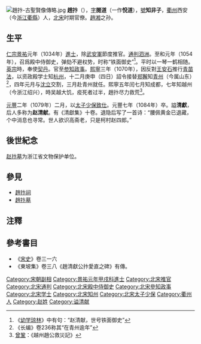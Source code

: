 [[File:趙抃-古聖賢像傳略.jpg|thumb]]
'''趙抃'''（{{bd|1008年||1084年||catIdx=Z赵}}），[[表字|字]]'''閱道'''（一作'''悅道'''），[[號|號]]'''知非子'''，[[衢州|衢州]]西安（今[[浙江|浙江]][[衢縣|衢縣]]）人，[[北宋|北宋]]时期官僚。[[趙湘|趙湘]]之孙。
==生平==
[[仁宗|仁宗]][[景祐|景祐]]元年（1034年）[[進士|進士]]，除[[武安軍|武安軍]]節度推官。[[通判|通判]][[泗洲|泗洲]]。至和元年（1054年），召爲殿中侍御史，弹劾不避权势，时称“铁面御史”<ref>《[[幼学琼林|幼学琼林]]》中有句：“赵清献，世号铁面御史”</ref>。平时以一琴一鹤相随。[[英宗|英宗]]時，奉使[[契丹|契丹]]。官至[[参知政事|参知政事]]。[[熙寧|熙寧]]三年（1070年），因反對[[王安石|王安石]]推行[[青苗法|青苗法]]，以资政殿学士知[[杭州|杭州]]，十二月庚申（四日）詔令接替[[郑獬|郑獬]]知[[青州|青州]]（今属山东）<ref>《长编》卷236称其“在青州逾年”</ref>，四年元月与[[沈立|沈立]]交割，三月赴青州就任。熙寧五年闰七月知成都，七年知越州（今浙江绍兴），時吴越大饥，疫死者过半，趙抃尽力救荒<ref>[[曾鞏|曾鞏]]：《越州趙公救災記》</ref>。

[[元丰_(北宋)|元豐]]二年（1079年）二月，以[[太子少保|太子少保]][[致仕|致仕]]。元豐七年（1084年）卒。謚'''清獻'''，后人多称为'''赵清献'''。有《清獻集》十卷。退隐后写了一首诗：“腰佩黄金已退藏，个中消息也寻常。世人欲识高斋老，只是柯村赵四郎。”
==後世紀念==
[[赵抃墓|赵抃墓]]为浙江省文物保护单位。
==參見==
*[[趙抃祠|趙抃祠]]
*[[趙抃墓|趙抃墓]]

==注釋==
{{reflist|2}}

==參考書目==
*《[[宋史|宋史]]》卷三一六
*《東坡集》卷三八《趙清獻公抃愛直之碑》有傳。

[[Category:宋朝副相|Category:宋朝副相]]
[[Category:景祐元年甲戌科進士|Category:景祐元年甲戌科進士]]
[[Category:北宋推官|Category:北宋推官]]
[[Category:北宋通判|Category:北宋通判]]
[[Category:北宋殿中侍御史|Category:北宋殿中侍御史]]
[[Category:北宋參知政事|Category:北宋參知政事]]
[[Category:北宋学士|Category:北宋学士]]
[[Category:北宋知州|Category:北宋知州]]
[[Category:北宋太子少保|Category:北宋太子少保]]
[[Category:衢州人|Category:衢州人]]
[[Category:赵姓|Category:赵姓]]
[[Category:谥清献|Category:谥清献]]